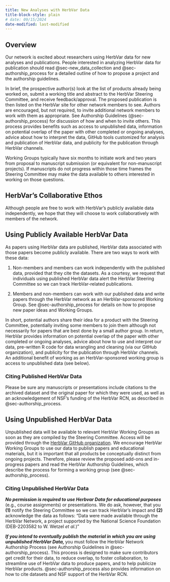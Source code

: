 ```yaml
---
title: New Analyses with HerbVar Data
title-block-style: plain
# date: 09/15/2024
date-modified: last-modified
---
```


## Overview {#sec-new_analyses}

Our network is excited about researchers using HerbVar data for new analyses and publications. People interested in analyzing HerbVar data for publication should read @sec-new_data_collection and @sec-authorship_process for a detailed outline of how to propose a project and the authorship guidelines.

In brief, the prospective author(s) look at the list of products already being worked on, submit a working title and abstract to the HerbVar Steering Committee, and receive feedback/approval. The proposed publication is then listed on the HerbVar site for other network members to see. Authors are encouraged, but not required, to invite additional network members to work with them as appropriate. See Authorship Guidelines (@sec-authorship_process) for discussion of how and when to invite others. This process provides benefits such as access to unpublished data, information on potential overlap of the paper with other completed or ongoing analyses, advice about how to interpret the data, GitHub tools customized for analysis and publication of HerbVar data, and publicity for the publication through HerbVar channels. 

Working Groups typically have six months to initiate work and two years from proposal to manuscript submission (or equivalent for non-manuscript projects). If manuscripts do not progress within those time frames the Steering Committee may make the data available to others interested in working on those questions.



::: {.callout-note appearance="simple"}

## HerbVar's Collaborative Ethos

Although people are free to work with HerbVar's publicly available data independently, we hope that they will choose to work collaboratively with members of the network.

:::

## Using Publicly Available HerbVar Data  {#sec-data_use_guidelines}

As papers using HerbVar data are published, HerbVar data associated with those papers become publicly available. There are two ways to work with these data:

1. Non-members and members can work independently with the published data, provided that they cite the datasets. As a courtesy, we request that individuals using published HerbVar data alert the HerbVar Steering Committee so we can track HerbVar-related publications.

2. Members and non-members can work with our published data and write papers through the HerbVar network as an HerbVar-sponsored Working Group. See @sec-authorship_process for details on how to propose new paper ideas and Working Groups.

In short, potential authors share their idea for a product with the Steering Committee, potentially inviting some members to join them although not necessarily for papers that are best done by a small author group. In return, HerbVar provides information on potential overlap of the paper with other completed or ongoing analyses, advice about how to use and interpret our data, pre-written R code for data wrangling and cleaning (via our GitHub organization), and publicity for the publication through HerbVar channels. An additional benefit of working as an HerbVar-sponsored working group is access to unpublished data (see below).

### Citing Published HerbVar Data 

Please be sure any manuscripts or presentations include citations to the archived dataset and the original paper for which they were used, as well as an acknowledgement of NSF's funding of the HerbVar RCN, as described in @sec-authorship_process. 


## Using Unpublished HerbVar Data

Unpublished data will be available to relevant HerbVar Working Groups as soon as they are compiled by the Steering Committee. Access will be provided through the [HerbVar GitHub organization](https://github.com/HerbVar-Network). We encourage HerbVar Working Groups to use our data to publish papers and educational materials, but it is important that all products be conceptually distinct from ongoing projects. Therefore, please review the proposed add-ons and in-progress papers and read the HerbVar Authorship Guidelines, which describe the process for forming a working group (see @sec-authorship_process).

### Citing Unpublished HerbVar Data 

***No permission is required to use Herbvar Data for educational purposes*** (e.g., course assignments) or presentations. We do ask, however, that you **(1)** notify the Steering Committee so we can track HerbVar's impact and **(2)** acknowledge the data as follows: “Data were made available through the HerbVar Network, a project supported by the National Science Foundation (DEB-2203582 to W. Wetzel _et al._)”

***If you intend to eventually publish the material in which you are using unpublished HerbVar Data, ***you must follow the HerbVar Network Authorship Process (see Authorship Guidelines in @sec-authorship_process). This process is designed to make sure contributors get credit for their data, to reduce overlap, to foster collaboration, to streamline use of HerbVar data to produce papers, and to help publicize HerbVar products. @sec-authorship_process also provides information on how to cite datasets and NSF support of the HerbVar RCN.


